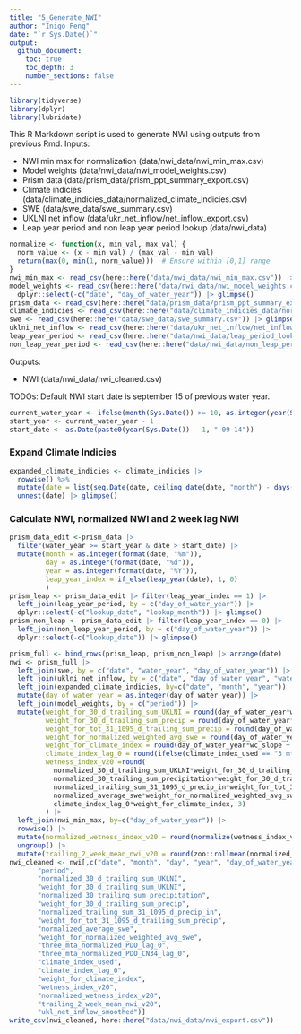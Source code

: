 ```yaml
---
title: "5_Generate_NWI"
author: "Inigo Peng"
date: "`r Sys.Date()`"
output: 
  github_document:
    toc: true
    toc_depth: 3
    number_sections: false
---
```

```r
library(tidyverse)
library(dplyr)
library(lubridate)
```

This R Markdown script is used to generate NWI using outputs from previous Rmd. 
Inputs: 

* NWI min max for normalization  (data/nwi_data/nwi_min_max.csv)
* Model weights (data/nwi_data/nwi_model_weights.csv)
* Prism data  (data/prism_data/prism_ppt_summary_export.csv)
* Climate indicies (data/climate_indicies_data/normalized_climate_indicies.csv)
* SWE (data/swe_data/swe_summary.csv)
* UKLNI net inflow (data/ukr_net_inflow/net_inflow_export.csv)
* Leap year period and non leap year period lookup (data/nwi_data) 

```r
normalize <- function(x, min_val, max_val) {
  norm_value <- (x - min_val) / (max_val - min_val)
  return(max(0, min(1, norm_value)))  # Ensure within [0,1] range
}
nwi_min_max <- read_csv(here::here("data/nwi_data/nwi_min_max.csv")) |> glimpse()
model_weights <- read_csv(here::here("data/nwi_data/nwi_model_weights.csv")) |> 
  dplyr::select(-c("date", "day_of_water_year")) |> glimpse()
prism_data <- read_csv(here::here("data/prism_data/prism_ppt_summary_export.csv")) |> glimpse()
climate_indicies <- read_csv(here::here("data/climate_indicies_data/normalized_climate_indicies.csv"), col_types = cols(date=col_date(format = "%Y-%m"))) |> glimpse()
swe <- read_csv(here::here("data/swe_data/swe_summary.csv")) |> glimpse()
uklni_net_inflow <- read_csv(here::here("data/ukr_net_inflow/net_inflow_export.csv")) |> glimpse()
leap_year_period <- read_csv(here::here("data/nwi_data/leap_period_lookup.csv")) |> glimpse()
non_leap_year_period <- read_csv(here::here("data/nwi_data/non_leap_period_lookup.csv")) |> glimpse()
```
Outputs: 

* NWI (data/nwi_data/nwi_cleaned.csv)

TODOs:
Default NWI start date is september 15 of previous water year.
```r
current_water_year <- ifelse(month(Sys.Date()) >= 10, as.integer(year(Sys.Date()) + 1), as.integer(year(Sys.Date())))
start_year <- current_water_year - 1
start_date <- as.Date(paste0(year(Sys.Date()) - 1, "-09-14"))
```

### Expand Climate Indicies
```r
expanded_climate_indicies <- climate_indicies |>
  rowwise() %>%
  mutate(date = list(seq.Date(date, ceiling_date(date, "month") - days(1), by = "day"))) |>
  unnest(date) |> glimpse()
```

### Calculate NWI, normalized NWI and 2 week lag NWI
```r
prism_data_edit <-prism_data |>
  filter(water_year >= start_year & date > start_date) |>
  mutate(month = as.integer(format(date, "%m")),
         day = as.integer(format(date, "%d")),
         year = as.integer(format(date, "%Y")),
         leap_year_index = if_else(leap_year(date), 1, 0)
         )
prism_leap <- prism_data_edit |> filter(leap_year_index == 1) |> 
  left_join(leap_year_period, by = c("day_of_water_year")) |> 
  dplyr::select(-c("lookup_date", "lookup_month")) |> glimpse()
prism_non_leap <- prism_data_edit |> filter(leap_year_index == 0) |> 
  left_join(non_leap_year_period, by = c("day_of_water_year")) |> 
  dplyr::select(-c("lookup_date")) |> glimpse()

prism_full <- bind_rows(prism_leap, prism_non_leap) |> arrange(date)
nwi <- prism_full |> 
  left_join(swe, by = c("date", "water_year", "day_of_water_year")) |>
  left_join(uklni_net_inflow, by = c("date", "day_of_water_year", "water_year")) |>
  left_join(expanded_climate_indicies, by=c("date", "month", "year")) |>
  mutate(day_of_water_year = as.integer(day_of_water_year)) |>
  left_join(model_weights, by = c("period")) |>
  mutate(weight_for_30_d_trailing_sum_UKLNI = round(day_of_water_year*wi_slope + wi_intercept, 3),
         weight_for_30_d_trailing_sum_precip = round(day_of_water_year*wp_30_slope + wp_30_intercept, 3),
         weight_for_tot_31_1095_d_trailing_sum_precip = round(day_of_water_year*wp_1095_slope + wp_1095_intercept, 3),
         weight_for_normalized_weighted_avg_swe = round(day_of_water_year*ws_slope + ws_intercept, 3),
         weight_for_climate_index = round(day_of_water_year*wc_slope + wc_intercept, 3),
         climate_index_lag_0 = round(ifelse(climate_index_used == "3 mta PDO_CN34", three_mta_normalized_PDO_CN34_lag_0, three_mta_normalized_PDO_lag_0), 3),
         wetness_index_v20 =round(
           normalized_30_d_trailing_sum_UKLNI*weight_for_30_d_trailing_sum_UKLNI +
           normalized_30_trailing_sum_precipitation*weight_for_30_d_trailing_sum_precip +
           normalized_trailing_sum_31_1095_d_precip_in*weight_for_tot_31_1095_d_trailing_sum_precip +
           normalized_average_swe*weight_for_normalized_weighted_avg_swe +
           climate_index_lag_0*weight_for_climate_index, 3)
         ) |>
  left_join(nwi_min_max, by=c("day_of_water_year")) |>
  rowwise() |>
  mutate(normalized_wetness_index_v20 = round(normalize(wetness_index_v20, min_nwi_v20, max_nwi_v20), 3)) |>
  ungroup() |>
  mutate(trailing_2_week_mean_nwi_v20 = round(zoo::rollmean(normalized_wetness_index_v20, k=14, fill=NA, align = "right"), 3))
nwi_cleaned <- nwi[,c("date", "month", "day", "year", "day_of_water_year", "leap_year_index",
       "period",
       "normalized_30_d_trailing_sum_UKLNI",
       "weight_for_30_d_trailing_sum_UKLNI",
       "normalized_30_trailing_sum_precipitation",
       "weight_for_30_d_trailing_sum_precip",
       "normalized_trailing_sum_31_1095_d_precip_in",
       "weight_for_tot_31_1095_d_trailing_sum_precip",
       "normalized_average_swe",
       "weight_for_normalized_weighted_avg_swe",
       "three_mta_normalized_PDO_lag_0",
       "three_mta_normalized_PDO_CN34_lag_0",
       "climate_index_used",
       "climate_index_lag_0",
       "weight_for_climate_index",
       "wetness_index_v20",
       "normalized_wetness_index_v20",
       "trailing_2_week_mean_nwi_v20",
       "ukl_net_inflow_smoothed")]
write_csv(nwi_cleaned, here::here("data/nwi_data/nwi_export.csv"))
```
